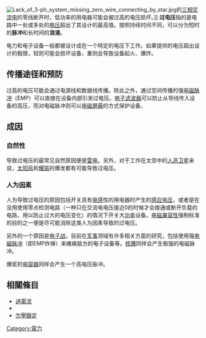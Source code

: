{{Otheruses|subject=电力工程中的概念|other=电化学中的过电压|过电位}}
{{unreferenced|time=2013-05-27T07:16:40+00:00}}
[[File:Lack_of_3-ph_system_missing_zero_wire_connecting_by_star.jpg|thumb]]的[[三相交流电|三相交流电]]的零线断开时，低功率的用电器可能会被过高的电压损坏。]]
'''过电压'''指的是电路中一处或多处的[[电压|电压]]超出了其设计的最高值。按照持续时间不同，可以分为短时的'''脉冲'''和长时间的'''浪涌'''。

电力和电子设备一般都被设计成在一个特定的电压下工作。如果提供的电压超出设计的极限，轻则可能会损坏设备，重则会导致设备起火、爆炸。

==传播途径和预防==
过高的电压可能会通过电源线和数据线传播。除此之外，通过空间传播的强[[电磁脉冲|电磁脉冲]]（EMP）可以直接在设备内部引发过电压。[[电子滤波器|电子滤波器]]可以防止从导线传入设备的高压，而对电磁脉冲则可以[[电磁屏蔽|电磁屏蔽]]的方式保护设备。

==成因==
===自然性===
导致过电压的最常见自然原因便是[[雷电|雷电]]。另外，对于工作在太空中的[[人造卫星|人造卫星]]来说，[[太阳风|太阳风]]和[[耀斑|耀斑]]的爆发都有可能导致过电压。

===人为因素===
人为导致过电压的原因包括开关具有[[电感|电感]]性的用电器时产生的[[感应电压|感应电压]]，或者是在没用使用零点检测电路（一种只在交流电电压接近0的时候才会接通或断开负载的电路，用以防止过大的电压变化）的情况下开关大[[功率|功率]]设备。[[电磁兼容性|电磁兼容性]]强制标准的目的之一便是尽可能消除这类人为因素导致的过电压。

另外的一个原因是[[电子战|电子战]]，目前在[[军事|军事]]领域有许多相关方面的研究，包括使用强[[电磁脉冲|电磁脉冲]]（即EMP炸弹）来瘫痪敌方的电子设备等。[[核爆|核爆]]同样会产生极强的电磁脉冲。

爆浆的[[电容器|电容器]]同样会产生一个高电压脉冲。

==相關條目==
*[[過電流|過電流]]
*{{le|電氣安全|Electrical safety}}
*[[欠壓鎖定|欠壓鎖定]]

[[Category:電力|Category:電力]]